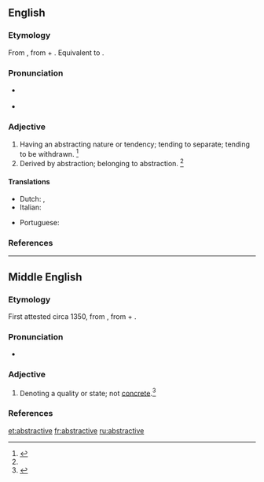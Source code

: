 ==English==

===Etymology===
From {{etyl|ML.|en}} {{term|abstractivus|lang=la}}, from {{etyl|la|en}} {{term|abstractus||drawn away|lang=la}} + {{term|-ivus||-ive|lang=la}}. Equivalent to {{suffix|abstract|ive|lang=en}}.

===Pronunciation===
* {{a|RP}} {{IPA|/əbˈstɹæk.tɪv/|lang=en}}
* {{a|US}} {{IPA|/æbˈstɹæk.tɪv/|/əbˈstɹæk.tɪv/|lang=en}}

===Adjective===
{{en-adj}}

# Having an abstracting nature or tendency; tending to separate; tending to be withdrawn. {{defdate|First attested in the late 15<sup>th</sup> century.}}<ref name=SOED>{{R:SOED5|page=10}}</ref>
# Derived by abstraction; belonging to abstraction. {{defdate|First attested in the late 15<sup>th</sup> century.}}<ref name=SOED/>

====Translations====
{{trans-top|having an abstracting nature or tendency}}
* Dutch: {{t+|nl|abstraherend}}, {{t|nl|aftrekbaar}}
* Italian: {{t|it|astrattivo}}
{{trans-mid}}
* Portuguese: {{t|pt|abstrativo}}
{{trans-bottom}}

===References===
<references/>

----

==Middle English==

===Etymology===
First attested circa 1350, from {{etyl|ML.|enm}} {{term|abstractivus|lang=la}}, from {{etyl|la|enm}} {{term|abstractus||drawn away|lang=la}} + {{term|-ivus||-ive|lang=la}}.

===Pronunciation===
* {{a|RP}} {{IPA|/əbˈstɹæk.tɪv/|lang=enm}}

===Adjective===
{{enm-adj}}

# {{context|grammar|lang=enm}} Denoting a quality or state; not [[concrete]].<ref name=SOED>{{reference-book|last =|first =|authorlink =|coauthors =|editor =Brown, Lesley|others =|title = The Shorter Oxford English Dictionary|origdate =|origyear = 1933|origmonth =|url =|format =|accessdate =|accessyear =|accessmonth =|edition = 5th|date =|year =2003|month =|publisher =Oxford University Press|location =Oxford, UK|language =|id =|doi =|isbn =978-0-19-860575-7|lccn =|ol =|pages =10|chapter =|chapterurl =|quote =}}</ref>

===References===
<references/>

[[et:abstractive]]
[[fr:abstractive]]
[[ru:abstractive]]